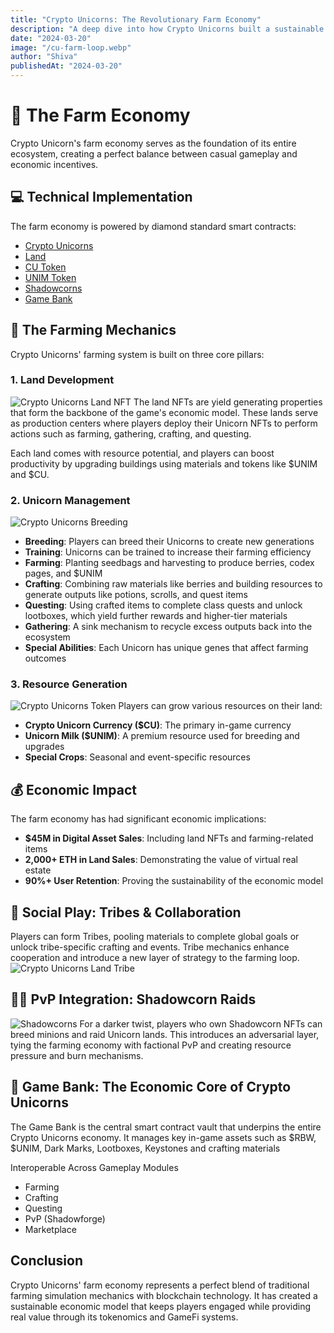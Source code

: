 ```yaml
---
title: "Crypto Unicorns: The Revolutionary Farm Economy"
description: "A deep dive into how Crypto Unicorns built a sustainable and engaging farm economy that drives the entire game ecosystem."
date: "2024-03-20"
image: "/cu-farm-loop.webp"
author: "Shiva"
publishedAt: "2024-03-20"
---
```


# 🚜 The Farm Economy

Crypto Unicorn's farm economy serves as the foundation of its entire ecosystem, creating a perfect balance between casual gameplay and economic incentives.

## 💻 Technical Implementation

The farm economy is powered by diamond standard smart contracts:

- [Crypto Unicorns](https://github.com/Laguna-Games/cu-osc-unicorns)
- [Land](https://github.com/Laguna-Games/cu-osc-land)
- [CU Token](https://github.com/Laguna-Games/cu-public)
- [UNIM Token](https://github.com/Laguna-Games/cu-osc-unim)
- [Shadowcorns](https://github.com/Laguna-Games/cu-osc-shadowcorns)
- [Game Bank](https://github.com/Laguna-Games/cu-osc-game-bank)

## 🌾 The Farming Mechanics

Crypto Unicorns' farming system is built on three core pillars:

### 1. Land Development
![Crypto Unicorns Land NFT](/cu-land.png)
The land NFTs are yield generating properties that form the backbone of the game's economic model.
These lands serve as production centers where players deploy their Unicorn NFTs to perform actions such as farming, gathering, crafting, and questing. 

Each land comes with resource potential, and players can boost productivity by upgrading buildings using materials and tokens like $UNIM and $CU.



### 2. Unicorn Management
![Crypto Unicorns Breeding](/cu-breeding.png)
- **Breeding**: Players can breed their Unicorns to create new generations
- **Training**: Unicorns can be trained to increase their farming efficiency
- **Farming**: Planting seedbags and harvesting to produce berries, codex pages, and $UNIM
- **Crafting**: Combining raw materials like berries and building resources to generate outputs like potions, scrolls, and quest items
- **Questing**: Using crafted items to complete class quests and unlock lootboxes, which yield further rewards and higher-tier materials
- **Gathering**: A sink mechanism to recycle excess outputs back into the ecosystem
- **Special Abilities**: Each Unicorn has unique genes that affect farming outcomes

### 3. Resource Generation
![Crypto Unicorns Token](/cu-token.png)
Players can grow various resources on their land:
- **Crypto Unicorn Currency ($CU)**: The primary in-game currency
- **Unicorn Milk ($UNIM)**: A premium resource used for breeding and upgrades
- **Special Crops**: Seasonal and event-specific resources

## 💰 Economic Impact

The farm economy has had significant economic implications:

- **$45M in Digital Asset Sales**: Including land NFTs and farming-related items
- **2,000+ ETH in Land Sales**: Demonstrating the value of virtual real estate
- **90%+ User Retention**: Proving the sustainability of the economic model


## 🤝 Social Play: Tribes & Collaboration
Players can form Tribes, pooling materials to complete global goals or unlock tribe-specific crafting and events. Tribe mechanics enhance cooperation and introduce a new layer of strategy to the farming loop.
![Crypto Unicorns Land Tribe](/cu-land-tribe.png)

## 🧙‍♂️ PvP Integration: Shadowcorn Raids
![Shadowcorns](/shadowcorns.jpeg)
For a darker twist, players who own Shadowcorn NFTs can breed minions and raid Unicorn lands. This introduces an adversarial layer, tying the farming economy with factional PvP and creating resource pressure and burn mechanisms.

## 🏦 Game Bank: The Economic Core of Crypto Unicorns
The Game Bank is the central smart contract vault that underpins the entire Crypto Unicorns economy. It manages key in-game assets such as $RBW, $UNIM, Dark Marks, Lootboxes, Keystones and crafting materials

Interoperable Across Gameplay Modules
- Farming
- Crafting
- Questing
- PvP (Shadowforge)
- Marketplace

## Conclusion

Crypto Unicorns' farm economy represents a perfect blend of traditional farming simulation mechanics with blockchain technology. It has created a sustainable economic model that keeps players engaged while providing real value through its tokenomics and GameFi systems.